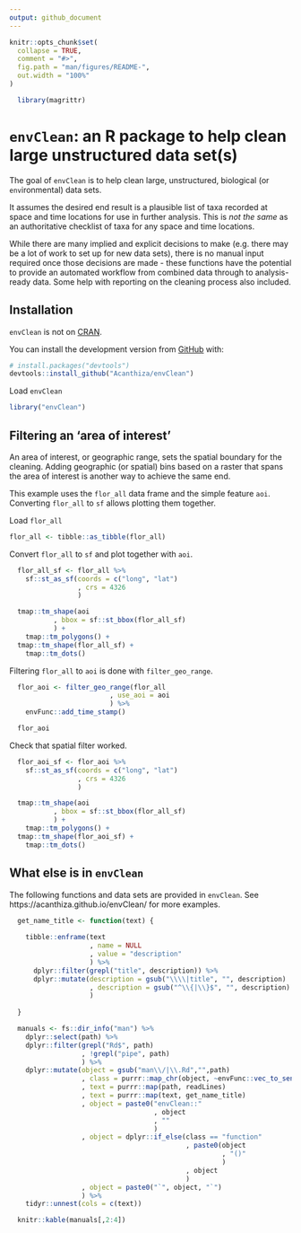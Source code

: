 ```yaml
---
output: github_document
---
```


<!-- README.md is generated from README.Rmd. Please edit that file -->

```r
knitr::opts_chunk$set(
  collapse = TRUE,
  comment = "#>",
  fig.path = "man/figures/README-",
  out.width = "100%"
)

  library(magrittr)

```

# `envClean`: an R package to help clean large unstructured data set(s)

<!-- badges: start -->
<!-- badges: end -->

The goal of `envClean` is to help clean large, unstructured, biological (or `env`ironmental) data sets.

It assumes the desired end result is a plausible list of taxa recorded at space and time locations for use in further analysis. This is _not the same_ as an authoritative checklist of taxa for any space and time locations.

While there are many implied and explicit decisions to make (e.g. there may be a lot of work to set up for new data sets), there is no manual input required once those decisions are made - these functions have the potential to provide an automated workflow from combined data through to analysis-ready data. Some help with reporting on the cleaning process also included.

## Installation

`envClean` is not on [CRAN](https://CRAN.R-project.org).

You can install the development version from [GitHub](https://github.com/) with:

``` r
# install.packages("devtools")
devtools::install_github("Acanthiza/envClean")
```

Load `envClean`

```r
library("envClean")
```

## Filtering an 'area of interest'

An area of interest, or geographic range, sets the spatial boundary for the cleaning. Adding geographic (or spatial) bins based on a raster that spans the area of interest is another way to achieve the same end.

This example uses the `flor_all` data frame and the simple feature `aoi`. Converting `flor_all` to `sf` allows plotting them together.

Load `flor_all`

```r
flor_all <- tibble::as_tibble(flor_all)
```

Convert `flor_all` to `sf` and plot together with `aoi`.

```r

  flor_all_sf <- flor_all %>%
    sf::st_as_sf(coords = c("long", "lat")
                 , crs = 4326
                 )

  tmap::tm_shape(aoi
           , bbox = sf::st_bbox(flor_all_sf)
           ) +
    tmap::tm_polygons() +
  tmap::tm_shape(flor_all_sf) +
    tmap::tm_dots()

```

Filtering `flor_all` to `aoi` is done with `filter_geo_range`.

```r

  flor_aoi <- filter_geo_range(flor_all
                         , use_aoi = aoi
                         ) %>%
    envFunc::add_time_stamp()

  flor_aoi

```

Check that spatial filter worked.

```r

  flor_aoi_sf <- flor_aoi %>%
    sf::st_as_sf(coords = c("long", "lat")
                 , crs = 4326
                 )

  tmap::tm_shape(aoi
           , bbox = sf::st_bbox(flor_all_sf)
           ) +
    tmap::tm_polygons() +
  tmap::tm_shape(flor_aoi_sf) +
    tmap::tm_dots()

```

## What else is in `envClean`

The following functions and data sets are provided in `envClean`. See https://acanthiza.github.io/envClean/ for more examples.

```r

  get_name_title <- function(text) {
    
    tibble::enframe(text
                    , name = NULL
                    , value = "description"
                    ) %>%
      dplyr::filter(grepl("title", description)) %>%
      dplyr::mutate(description = gsub("\\\\|title", "", description)
                    , description = gsub("^\\{|\\}$", "", description)
                    )
    
  }

  manuals <- fs::dir_info("man") %>%
    dplyr::select(path) %>%
    dplyr::filter(grepl("Rd$", path)
                  , !grepl("pipe", path)
                  ) %>%
    dplyr::mutate(object = gsub("man\\/|\\.Rd","",path)
                  , class = purrr::map_chr(object, ~envFunc::vec_to_sentence(class(get(.))))
                  , text = purrr::map(path, readLines)
                  , text = purrr::map(text, get_name_title)
                  , object = paste0("envClean::"
                                    , object
                                    , ""
                                    )
                  , object = dplyr::if_else(class == "function"
                                            , paste0(object
                                                     , "()"
                                                     )
                                            , object
                                            )
                  , object = paste0("`", object, "`")
                  ) %>%
    tidyr::unnest(cols = c(text))

  knitr::kable(manuals[,2:4])

```





